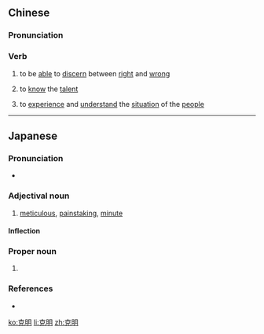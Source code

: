==Chinese==
{{zh-forms}}

===Pronunciation===
{{zh-pron
|m=kèmíng
|c=hak1 ming4
|cat=v
}}

===Verb===
{{zh-verb}}

# {{lb|zh|literary}} to be [[able]] to [[discern]] between [[right]] and [[wrong]]
# {{lb|zh|literary}} to [[know]] the [[talent]]
# {{lb|zh|literary}} to [[experience]] and [[understand]] the [[situation]] of the [[people]]

----

==Japanese==

===Pronunciation===
* {{ja-pron|こくめい|y=o|acc=0|acc_ref=NHK}}

===Adjectival noun===
{{ja-kanjitab|こく|めい|yomi=o}}
{{ja-adj|infl=na|こくめい}}

# [[meticulous]], [[painstaking]], [[minute]]
#: {{ja-usex|'''克明'''に刻まれている。|'''こくめい''' に きざまれている。|It is meticulously engraved on it.}}

====Inflection====
{{ja-na|こくめい}}

===Proper noun===
{{ja-kanjitab|かつ|あき|yomi=k}}
{{ja-pos|かつあき|proper}}

# {{given name|male|lang=ja|sort=かつあき}}

===References===
<references/>
* {{R:Shogakukan}}

[[ko:克明]]
[[li:克明]]
[[zh:克明]]